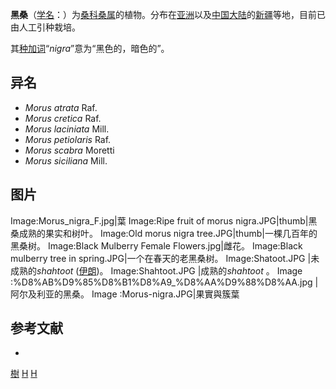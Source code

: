 {{ctm}}
{{Speciesbox
| image = Illustration Morus nigra0.jpg
| image_width = 250px
| image_caption = 《德意志、奥地利和瑞士植物誌》 (1885), <br />''Morus nigra''
| domain = [[真核域|真核域]] Eukarya
| genus = Morus
| species = nigra
| authority = [[L.|L.]], 1753
}}

'''黑桑'''（[[学名|学名]]：{{lang|la|''Morus nigra''}}）为[[桑科|桑科]][[桑属|桑属]]的植物。分布在[[亚洲|亚洲]]以及[[中国大陆|中国大陆]]的[[新疆|新疆]]等地，目前已由人工引种栽培。

其[[种加词|种加词]]“''nigra''”意为“黑色的，暗色的”。

==异名==
* ''Morus atrata'' Raf.
* ''Morus cretica'' Raf.
* ''Morus laciniata'' Mill.
* ''Morus petiolaris'' Raf.
* ''Morus scabra'' Moretti
* ''Morus siciliana'' Mill.

==图片==
<gallery>
Image:Morus_nigra_F.jpg|葉
Image:Ripe fruit of morus nigra.JPG|thumb|黑桑成熟的果实和树叶。
Image:Old morus nigra tree.JPG|thumb|一棵几百年的黑桑树。
Image:Black Mulberry Female Flowers.jpg|雌花。
Image:Black mulberry tree in spring.JPG|一个在春天的老黑桑树。
Image:Shatoot.JPG |未成熟的''shahtoot'' ([[伊朗|伊朗]])。
Image:Shahtoot.JPG |成熟的''shahtoot'' 。
Image :%D8%AB%D9%85%D8%B1%D8%A9_%D8%AA%D9%88%D8%AA.jpg |阿尔及利亚的黑桑。
Image :Morus-nigra.JPG|果實與簇葉
</gallery>

== 参考文献 ==
<div class="references-small">
* {{cite web| url =http://www.bioinfo.cn/db05/KmzwSpecies.php?action=view&id=13700| title =黑桑| work =《中国高等植物数据库全库》| publisher =中国科学院微生物研究所| author =昆明植物研究所| accessdate =2009-02-24| archive-date =2018-06-28| archive-url =https://web.archive.org/web/20180628204035/http://www.bioinfo.cn/db05/KmzwSpecies.php?action=view| dead-url =yes}}
</div>
{{Taxonbar|from=Q161040}}

[[Category:藥用植物|樹]]
[[Category:桑属|H]]
[[Category:1753年描述的植物|H]]


{{藥用植物小作品}}